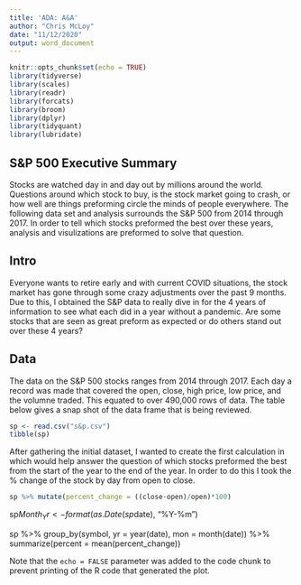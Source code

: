 ```yaml
---
title: 'ADA: A&A'
author: "Chris McLoy"
date: "11/12/2020"
output: word_document
---
```


```r
knitr::opts_chunk$set(echo = TRUE)
library(tidyverse)
library(scales)
library(readr)
library(forcats)
library(broom)
library(dplyr)
library(tidyquant)
library(lubridate)
```

## S&P 500 Executive Summary

  Stocks are watched day in and day out by millions around the world. Questions around which stock to buy, is the stock market going to crash, or how well are things preforming circle the minds of people everywhere. The following data set and analysis surrounds the S&P 500 from 2014 through 2017. In order to tell which stocks preformed the best over these years, analysis and visulizations are preformed to solve that question. 

## Intro
  
  Everyone wants to retire early and with current COVID situations, the stock market has gone through some crazy adjustments over the past 9 months. Due to this, I obtained the S&P data to really dive in for the 4 years of information to see what each did in a year without a pandemic. Are some stocks that are seen as great preform as expected or do others stand out over these 4 years? 
  
## Data 

  The data on the S&P 500 stocks ranges from 2014 through 2017. Each day a record was made that covered the open, close, high price, low price, and the volumne traded. This equated to over 490,000 rows of data. The table below gives a snap shot of the data frame that is being reviewed. 

```r
sp <- read.csv("s&p.csv")
tibble(sp)
```

After gathering the initial dataset, I wanted to create the first calculation in which would help answer the question of which stocks preformed the best from the start of the year to the end of the year. In order to do this I took the % change of the stock by day from open to close. 


```r
sp %>% mutate(percent_change = ((close-open)/open)*100)
```


<!-- 
Things to do: 
-view top 10 symbols that have the best % change by month for the 4 years
- graph the top 10
-check out lags for dplyr 
-append a column that is sector for seasonality 
-->

<!-- trying the code below to get the stocks that are the top changes by year -->

sp$Month_Yr <- format(as.Date(sp$date), "%Y-%m")


  
sp %>% 
  group_by(symbol, yr = year(date), mon = month(date)) %>%
  summarize(percent = mean(percent_change))




Note that the `echo = FALSE` parameter was added to the code chunk to prevent printing of the R code that generated the plot.
